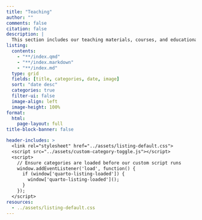 ```yaml
---
title: "Teaching"
author: ""
comments: false
citation: false
description: |
  This section includes our teaching materials, courses, and educational resources.<br> Find openly available educational content and teaching tools.
listing: 
  contents:
    - "**/index.qmd"
    - "**/index.markdown"
    - "**/index.md"
  type: grid
  fields: [title, categories, date, image]
  sort: "date desc"
  categories: true
  filter-ui: false
  image-align: left
  image-height: 100%
format: 
  html: 
    page-layout: full
title-block-banner: false

header-includes: >
  <link rel="stylesheet" href="../assets/listing-default.css">
  <script src="../assets/custom-category-toggle.js"></script>
  <script>
    // Ensure categories are loaded before our custom script runs
    window.addEventListener('load', function() {
      if (window['quarto-listing-loaded']) {
        window['quarto-listing-loaded']();
      }
    });
  </script>
resources:
  - ../assets/listing-default.css
---
```

